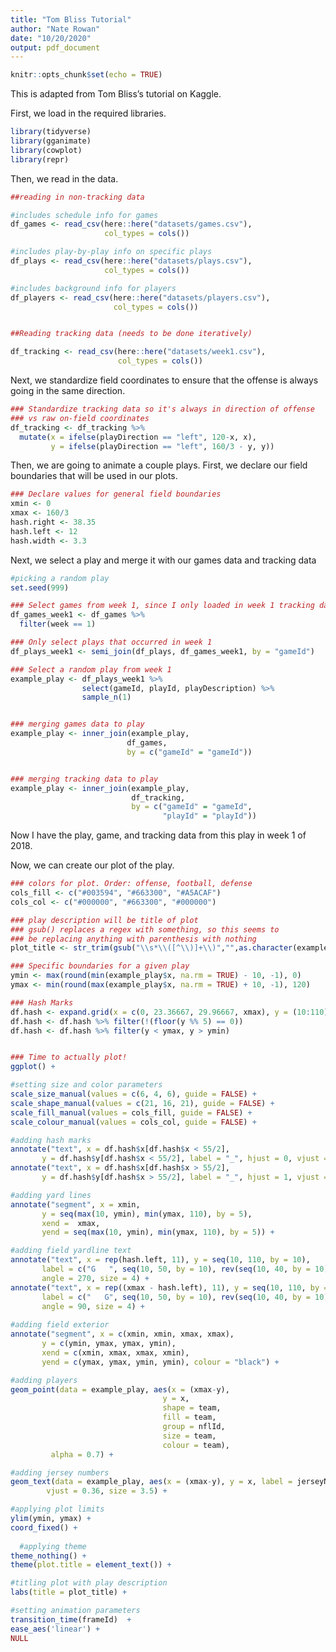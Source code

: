 ```yaml
---
title: "Tom Bliss Tutorial"
author: "Nate Rowan"
date: "10/20/2020"
output: pdf_document
---
```


```r
knitr::opts_chunk$set(echo = TRUE)
```

This is adapted from Tom Bliss's tutorial on Kaggle.

First, we load in the required libraries.

```r
library(tidyverse)
library(gganimate)
library(cowplot)
library(repr)
```

Then, we read in the data.

```r
##reading in non-tracking data

#includes schedule info for games
df_games <- read_csv(here::here("datasets/games.csv"),
                     col_types = cols())

#includes play-by-play info on specific plays
df_plays <- read_csv(here::here("datasets/plays.csv"),
                     col_types = cols())

#includes background info for players
df_players <- read_csv(here::here("datasets/players.csv"),
                       col_types = cols())


##Reading tracking data (needs to be done iteratively)

df_tracking <- read_csv(here::here("datasets/week1.csv"),
                        col_types = cols())
```

Next, we standardize field coordinates to ensure that the offense is always going in the same direction.

```r
### Standardize tracking data so it's always in direction of offense
### vs raw on-field coordinates
df_tracking <- df_tracking %>%
  mutate(x = ifelse(playDirection == "left", 120-x, x),
         y = ifelse(playDirection == "left", 160/3 - y, y))
```

Then, we are going to animate a couple plays. First, we declare our field boundaries that will be used in our plots.

```r
### Declare values for general field boundaries
xmin <- 0
xmax <- 160/3
hash.right <- 38.35
hash.left <- 12
hash.width <- 3.3
```

Next, we select a play and merge it with our games data and tracking data

```r
#picking a random play
set.seed(999)

### Select games from week 1, since I only loaded in week 1 tracking data
df_games_week1 <- df_games %>%
  filter(week == 1)

### Only select plays that occurred in week 1
df_plays_week1 <- semi_join(df_plays, df_games_week1, by = "gameId")

### Select a random play from week 1
example_play <- df_plays_week1 %>%
                select(gameId, playId, playDescription) %>% 
                sample_n(1)


### merging games data to play
example_play <- inner_join(example_play,
                          df_games,
                          by = c("gameId" = "gameId"))


### merging tracking data to play
example_play <- inner_join(example_play,
                           df_tracking,
                           by = c("gameId" = "gameId",
                                  "playId" = "playId"))

```

Now I have the play, game, and tracking data from this play in week 1 of 2018. 

Now, we can create our plot of the play.

```r
### colors for plot. Order: offense, football, defense
cols_fill <- c("#003594", "#663300", "#A5ACAF")
cols_col <- c("#000000", "#663300", "#000000")

### play description will be title of plot
### gsub() replaces a regex with something, so this seems to
### be replacing anything with parenthesis with nothing
plot_title <- str_trim(gsub("\\s*\\([^\\)]+\\)","",as.character(example_play$playDescription[1])))

### Specific boundaries for a given play
ymin <- max(round(min(example_play$x, na.rm = TRUE) - 10, -1), 0)
ymax <- min(round(max(example_play$x, na.rm = TRUE) + 10, -1), 120)

### Hash Marks
df.hash <- expand.grid(x = c(0, 23.36667, 29.96667, xmax), y = (10:110))
df.hash <- df.hash %>% filter(!(floor(y %% 5) == 0))
df.hash <- df.hash %>% filter(y < ymax, y > ymin)


### Time to actually plot!
ggplot() +

#setting size and color parameters
scale_size_manual(values = c(6, 4, 6), guide = FALSE) + 
scale_shape_manual(values = c(21, 16, 21), guide = FALSE) +
scale_fill_manual(values = cols_fill, guide = FALSE) + 
scale_colour_manual(values = cols_col, guide = FALSE) +

#adding hash marks
annotate("text", x = df.hash$x[df.hash$x < 55/2], 
       y = df.hash$y[df.hash$x < 55/2], label = "_", hjust = 0, vjust = -0.2) + 
annotate("text", x = df.hash$x[df.hash$x > 55/2], 
       y = df.hash$y[df.hash$x > 55/2], label = "_", hjust = 1, vjust = -0.2) + 

#adding yard lines
annotate("segment", x = xmin, 
       y = seq(max(10, ymin), min(ymax, 110), by = 5), 
       xend =  xmax, 
       yend = seq(max(10, ymin), min(ymax, 110), by = 5)) + 

#adding field yardline text
annotate("text", x = rep(hash.left, 11), y = seq(10, 110, by = 10), 
       label = c("G   ", seq(10, 50, by = 10), rev(seq(10, 40, by = 10)), "   G"), 
       angle = 270, size = 4) + 
annotate("text", x = rep((xmax - hash.left), 11), y = seq(10, 110, by = 10), 
       label = c("   G", seq(10, 50, by = 10), rev(seq(10, 40, by = 10)), "G   "), 
       angle = 90, size = 4) + 
  
#adding field exterior
annotate("segment", x = c(xmin, xmin, xmax, xmax), 
       y = c(ymin, ymax, ymax, ymin), 
       xend = c(xmin, xmax, xmax, xmin), 
       yend = c(ymax, ymax, ymin, ymin), colour = "black") + 

#adding players
geom_point(data = example_play, aes(x = (xmax-y),
                                  y = x, 
                                  shape = team,
                                  fill = team,
                                  group = nflId,
                                  size = team,
                                  colour = team), 
         alpha = 0.7) +  

#adding jersey numbers
geom_text(data = example_play, aes(x = (xmax-y), y = x, label = jerseyNumber), colour = "white", 
        vjust = 0.36, size = 3.5) + 

#applying plot limits
ylim(ymin, ymax) + 
coord_fixed() +
  
  #applying theme
theme_nothing() + 
theme(plot.title = element_text()) +

#titling plot with play description
labs(title = plot_title) +

#setting animation parameters
transition_time(frameId)  +
ease_aes('linear') + 
NULL
```



